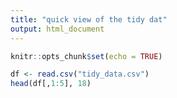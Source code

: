 ```yaml
---
title: "quick view of the tidy dat"
output: html_document
---
```


```r
knitr::opts_chunk$set(echo = TRUE)
```


```r
df <- read.csv("tidy_data.csv")
head(df[,1:5], 18)
```


